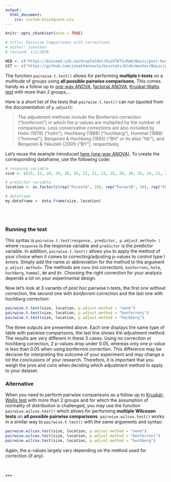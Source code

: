 ```yaml
---
output:
  html_document:
    css: custom-blockquote.css
--- 
```


```r
knitr::opts_chunk$set(echo = TRUE)

# title: Pairwise Comparisons with corrections
# author: jonathan
# revised: 1/2/2020

WEB <- c("https://bioceed.uib.no/dropfolder/bioSTATS/Rmd/Basic/post-hoc tests/pairwise.html")
GIT <- c("https://github.com/jonathansoule/biostats/blob/master/Basic/post-hoc tests/pairwise.Rmd")
```


The function `pairwise.t.test()` allows for performing **multiple t-tests** on a multitude of groups using **all possible pairwise comparisons**. This comes handy as a follow up to [one-way ANOVA](https://biostats.w.uib.no/one-way-anova/){target="_blank"}, [factorial ANOVA](https://biostats.w.uib.no/factorial-design/){target="_blank"}, [Kruskal-Wallis test](https://biostats.w.uib.no/comparing-two-means-kruskal-wallis-test/){target="_blank"} with more than 2 groups,... 

Here is a short list of the tests that `pairwise.t.test()` can run (quoted from the documentation of `p.adjust`):

> The adjustment methods include the Bonferroni correction ("bonferroni") in which the p-values are multiplied by the number of comparisons. Less conservative corrections are also included by Holm (1979) ("holm"), Hochberg (1988) ("hochberg"), Hommel (1988) ("hommel"), Benjamini & Hochberg (1995) ("BH" or its alias "fdr"), and Benjamini & Yekutieli (2001) ("BY"), respectively. 

Let's reuse the example introduced [here (one-way ANOVA)](https://biostats.w.uib.no/one-way-anova/){target="_blank"}.
To create the corresponding dataframe, use the following code:
```r
# response variable
size <- c(25, 22, 28, 24, 26, 24, 22, 21, 23, 25, 26, 30, 25, 24, 21, 27, 28, 23, 25, 24, 20, 22, 24, 23, 22, 24, 20, 19, 21, 22)

# predictor variable
location <- as.factor(c(rep("ForestA", 10), rep("ForestB", 10), rep("ForestC", 10)))

# dataframe
my.dataframe <- data.frame(size, location)
```
<br/><br/>

### Running the test

This syntax is `pairwise.t.test(response, predictor, p.adjust.method= )` where `response` is the response variable and `predictor ` is the predictor variable. In addition, `pairwise.t.test()` allows you to apply the method of your choice when it comes to correcting/adjusting p-values to control type I errors. Simply add the name or abbreviation for the method to the argument `p.adjust.method=`. The methods are `none` (no correction), `bonferroni`, `holm`, `hochberg`, `hommel`, `BH` and `BY`. Choosing the right correction for your analysis depends a lot on your experimental design.

Now let’s look at 3 variants of *post hoc* pairwise t-tests, the first one *without* correction, the second one with *bonferroni* correction and the last one with *hochberg* correction:

```r
pairwise.t.test(size, location, p.adjust.method = "none")
pairwise.t.test(size, location, p.adjust.method = "bonferroni")
pairwise.t.test(size, location, p.adjust.method = "hochberg")
```

The three outputs are presented above. Each one displays the same type of table with pairwise comparisons, the last line shows the adjustment method. The results are very different in these 3 cases. Using no correction or hochberg correction, 2 p-values drop under 0.05, whereas only one p-value is less than 0.05 when using bonferroni correction. This difference may be decisive for interpreting the outcome of your experiment and may change a lot the conclusions of your research. Therefore, it is important that you weigh the pros and cons when deciding which adjustment method to apply to your dataset.

### Alternative

When you need to perform pairwise comparisons as a follow up to [Kruskal-Wallis test](https://biostats.w.uib.no/comparing-two-means-kruskal-wallis-test/){target="_blank"} with more than 2 groups and for which the assumption of normality of distribution is challenged, you may use the function `pairwise.wilcox.test()` which allows for performing **multiple Wilcoxon tests** on **all possible pairwise comparisons**. `pairwise.wilcox.test()` works in a similar way to `pairwise.t.test()` with the same arguments and syntax:

```r
pairwise.wilcox.test(size, location, p.adjust.method = "none")
pairwise.wilcox.test(size, location, p.adjust.method = "bonferroni")
pairwise.wilcox.test(size, location, p.adjust.method = "hochberg")
```
Again, the p-values largely vary depending on the method used for correction (if any). 

<br/><br/>
***
<!-- UNCOMMENT TO ACTIVATE
Get the Rmarkdown file corresponding to this page on [GitHub](`r GIT`){target="_blank"}.
-->
